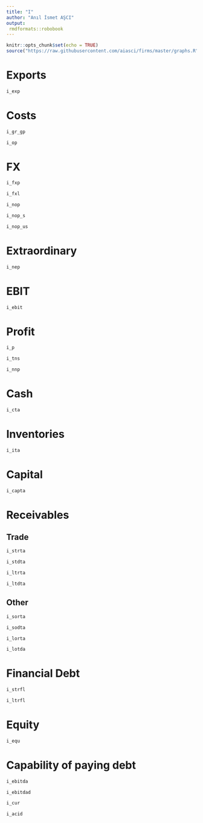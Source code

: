 ```yaml
---
title: "I"
author: "Anıl İsmet AŞCI"
output:
 rmdformats::robobook
---
```


```r
knitr::opts_chunk$set(echo = TRUE)
source("https://raw.githubusercontent.com/aiasci/firms/master/graphs.R")
```



# Exports

```r
i_exp
```


# Costs

```r
i_gr_gp
```

```r
i_op
```


# FX

```r
i_fxp
```


```r
i_fxl
```


```r
i_nop
```

```r
i_nop_s
```

```r
i_nop_us
```


# Extraordinary

```r
i_nep
```


# EBIT

```r
i_ebit
```

# Profit

```r
i_p
```

```r
i_tns
```

```r
i_nnp
```


# Cash

```r
i_cta
```

# Inventories

```r
i_ita
```

# Capital

```r
i_capta
```

# Receivables

## Trade

```r
i_strta
```

```r
i_stdta
```

```r
i_ltrta
```

```r
i_ltdta
```

## Other


```r
i_sorta
```

```r
i_sodta
```

```r
i_lorta
```

```r
i_lotda
```

# Financial Debt


```r
i_strfl
```

```r
i_ltrfl
```

# Equity


```r
i_equ
```

# Capability of paying debt


```r
i_ebitda
```

```r
i_ebitdad
```

```r
i_cur
```

```r
i_acid
```

